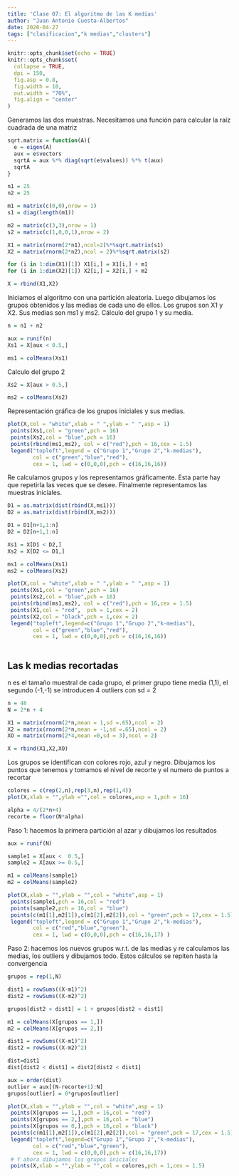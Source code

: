 ```yaml
---
title: 'Clase 07: El algoritmo de las K medias'
author: "Juan Antonio Cuesta-Albertos"
date: 2020-04-27
tags: ["clasificacion","k medias","clusters"]
---
```


```r
knitr::opts_chunk$set(echo = TRUE)
knitr::opts_chunk$set(
  collapse = TRUE,
  dpi = 150,
  fig.asp = 0.8,
  fig.width = 10,
  out.width = "70%",
  fig.align = "center"
)
```

Generamos las dos muestras. Necesitamos una función para calcular la raíz cuadrada de una matriz

```r
sqrt.matrix = function(A){
  e = eigen(A)
  aux = e$vectors
  sqrtA = aux %*% diag(sqrt(e$values)) %*% t(aux)
  sqrtA  
}

n1 = 25
n2 = 25

m1 = matrix(c(0,0),nrow = 1)
s1 = diag(length(m1))

m2 = matrix(c(3,3),nrow = 1)
s2 = matrix(c(1,0,0,1),nrow = 2)

X1 = matrix(rnorm(2*n1),ncol=2)%*%sqrt.matrix(s1)
X2 = matrix(rnorm(2*n2),ncol = 2)%*%sqrt.matrix(s2)

for (i in 1:dim(X1)[1]) X1[i,] = X1[i,] + m1
for (i in 1:dim(X2)[1]) X2[i,] = X2[i,] + m2

X = rbind(X1,X2)
```

Iniciamos el algoritmo con una partición aleatoria.  Luego dibujamos los grupos obtenidos y las medias de cada uno de ellos. Los grupos son X1 y X2. Sus medias son ms1 y ms2. Cálculo del grupo 1 y su media.

```r
n = n1 + n2

aux = runif(n)
Xs1 = X[aux < 0.5,]

ms1 = colMeans(Xs1)
```

Calculo del grupo 2

```r
Xs2 = X[aux > 0.5,]

ms2 = colMeans(Xs2)
```

Representación gráfica de los grupos iniciales y sus medias.

```r
plot(X,col = "white",xlab = " ",ylab = " ",asp = 1)
 points(Xs1,col = "green",pch = 16)
 points(Xs2,col = "blue",pch = 16)
 points(rbind(ms1,ms2), col = c("red"),pch = 16,cex = 1.5)
 legend("topleft",legend = c("Grupo 1","Grupo 2","k-medias"), 
        col = c("green","blue","red"), 
        cex = 1, lwd = c(0,0,0),pch = c(16,16,16))
```

Re calculamos grupos y los representamos gráficamente. Esta parte hay que repetirla las veces que se desee. Finalmente representamos las muestras iniciales.

```r
D1 = as.matrix(dist(rbind(X,ms1)))
D2 = as.matrix(dist(rbind(X,ms2)))

D1 = D1[n+1,1:n]
D2 = D2[n+1,1:n]

Xs1 = X[D1 < D2,]
Xs2 = X[D2 <= D1,]

ms1 = colMeans(Xs1)
ms2 = colMeans(Xs2)

plot(X,col = "white",xlab = " ",ylab = " ",asp = 1)
 points(Xs1,col = "green",pch = 16)
 points(Xs2,col = "blue",pch = 16)
 points(rbind(ms1,ms2), col = c("red"),pch = 16,cex = 1.5)
 points(X1,col = "red",  pch = 1,cex = 2)
 points(X2,col = "black",pch = 1,cex = 2)
 legend("topleft",legend=c("Grupo 1","Grupo 2","k-medias"), 
        col = c("green","blue","red"), 
        cex = 1, lwd = c(0,0,0),pch = c(16,16,16))
 
```

## Las k medias recortadas

n es el tamaño muestral de cada grupo, el primer grupo tiene media (1,1), el segundo (-1,-1) se introducen 4 outliers con sd = 2

```r
n = 48
N = 2*n + 4

X1 = matrix(rnorm(2*n,mean = 1,sd =.65),ncol = 2)
X2 = matrix(rnorm(2*n,mean = -1,sd =.65),ncol = 2)
XO = matrix(rnorm(2*4,mean =0,sd = 3),ncol = 2)

X = rbind(X1,X2,XO)
```

Los grupos se identifican con colores rojo, azul y negro. Dibujamos los puntos que tenemos y tomamos el nivel de recorte y el numero de puntos a recortar

```r
colores = c(rep(2,n),rep(3,n),rep(1,4))
plot(X,xlab = "",ylab ="",col = colores,asp = 1,pch = 16)

alpha = 4/(2*n+4)
recorte = floor(N*alpha)
```

Paso 1: hacemos la primera partición al azar y dibujamos los resultados

```r
aux = runif(N)

sample1 = X[aux <  0.5,]
sample2 = X[aux >= 0.5,]

m1 = colMeans(sample1)
m2 = colMeans(sample2)

plot(X,xlab = "",ylab = "",col = "white",asp = 1)
 points(sample1,pch = 16,col = "red")
 points(sample2,pch = 16,col = "blue")
 points(c(m1[1],m2[1]),c(m1[2],m2[2]),col = "green",pch = 17,cex = 1.5)
 legend("topleft",legend = c("Grupo 1","Grupo 2","k-medias"), 
        col = c("red","blue","green"), 
        cex = 1, lwd = c(0,0,0),pch = c(16,16,17) )
```

Paso 2: hacemos los nuevos grupos w.r.t. de las medias y re calculamos las medias, los outliers y dibujamos todo. Estos cálculos se repiten hasta la convergencia

```r
grupos = rep(1,N)

dist1 = rowSums((X-m1)^2)
dist2 = rowSums((X-m2)^2)

grupos[dist2 < dist1] = 1 + grupos[dist2 < dist1]

m1 = colMeans(X[grupos == 1,])
m2 = colMeans(X[grupos == 2,])

dist1 = rowSums((X-m1)^2)
dist2 = rowSums((X-m2)^2)

dist=dist1
dist[dist2 < dist1] = dist2[dist2 < dist1]

aux = order(dist)
outlier = aux[(N-recorte+1):N]
grupos[outlier] = 0*grupos[outlier]

plot(X,xlab = "",ylab = "",col = "white",asp = 1)
 points(X[grupos == 1,],pch = 16,col = "red")
 points(X[grupos == 2,],pch = 16,col = "blue")
 points(X[grupos == 0,],pch = 16,col = "black")
 points(c(m1[1],m2[1]),c(m1[2],m2[2]),col = "green",pch = 17,cex = 1.5)
 legend("topleft",legend=c("Grupo 1","Grupo 2","k-medias"), 
        col = c("red","blue","green"), 
        cex = 1, lwd = c(0,0,0),pch = c(16,16,17))
 # Y ahora dibujamos los grupos iniciales
 points(X,xlab = "",ylab = "",col = colores,pch = 1,cex = 1.5)
```
